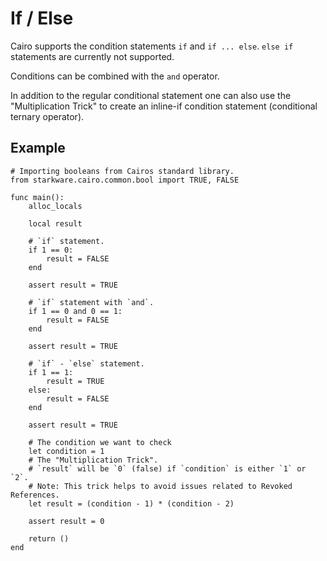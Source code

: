 # If / Else

Cairo supports the condition statements `if` and `if ... else`. `else if` statements are currently not supported.

Conditions can be combined with the `and` operator.

In addition to the regular conditional statement one can also use the "Multiplication Trick" to create an inline-if condition statement (conditional ternary operator).

## Example

```
# Importing booleans from Cairos standard library.
from starkware.cairo.common.bool import TRUE, FALSE

func main():
    alloc_locals

    local result

    # `if` statement.
    if 1 == 0:
        result = FALSE
    end

    assert result = TRUE

    # `if` statement with `and`.
    if 1 == 0 and 0 == 1:
        result = FALSE
    end

    assert result = TRUE

    # `if` - `else` statement.
    if 1 == 1:
        result = TRUE
    else:
        result = FALSE
    end

    assert result = TRUE

    # The condition we want to check
    let condition = 1
    # The "Multiplication Trick".
    # `result` will be `0` (false) if `condition` is either `1` or `2`.
    # Note: This trick helps to avoid issues related to Revoked References.
    let result = (condition - 1) * (condition - 2)

    assert result = 0

    return ()
end
```
